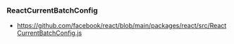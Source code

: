 ### ReactCurrentBatchConfig 

- https://github.com/facebook/react/blob/main/packages/react/src/ReactCurrentBatchConfig.js


